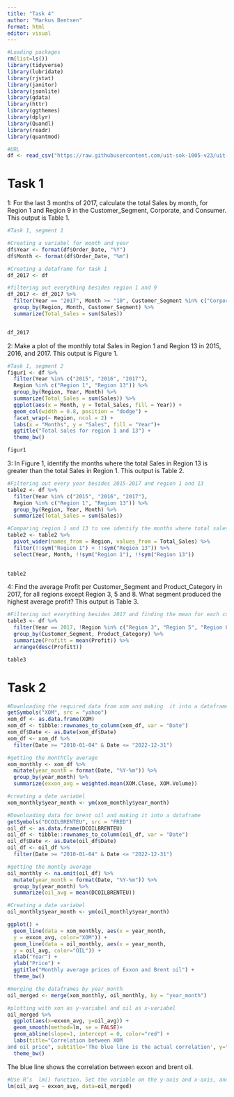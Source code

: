 ---
title: "Task 4"
author: "Markus Bentsen"
format: html
editor: visual
---

```{r}
#Loading packages
rm(list=ls())
library(tidyverse)
library(lubridate)
library(rjstat)
library(janitor)
library(jsonlite)
library(gdata)
library(httr) 
library(ggthemes)
library(dplyr)
library(Quandl)
library(readr)
library(quantmod)

#URL 
df <- read_csv("https://raw.githubusercontent.com/uit-sok-1005-v23/uit-sok-1005-v23.github.io/main/storedata.csv")


```

# Task 1

1: For the last 3 months of 2017, calculate the total Sales by month, for Region 1 and Region 9 in the Customer_Segment, Corporate, and Consumer. This output is Table 1.

```{r}
#Task 1, segment 1

#Creating a variabel for month and year
df$Year <- format(df$Order_Date, "%Y")
df$Month <- format(df$Order_Date, "%m")

#Creating a dataframe for task 1
df_2017 <- df

#filtering out everything besides region 1 and 9
df_2017 <- df_2017 %>% 
  filter(Year == "2017", Month >= "10", Customer_Segment %in% c("Corporate", "Consumer"), Region %in% c("Region 1", "Region 9")) %>% 
  group_by(Region, Month, Customer_Segment) %>%
  summarize(Total_Sales = sum(Sales)) 


df_2017
```

2: Make a plot of the monthly total Sales in Region 1 and Region 13 in 2015, 2016, and 2017. This output is Figure 1.

```{r}
#Task 1, segment 2
figur1 <- df %>% 
  filter(Year %in% c("2015", "2016", "2017"), 
  Region %in% c("Region 1", "Region 13")) %>% 
  group_by(Region, Year, Month) %>%
  summarize(Total_Sales = sum(Sales)) %>%
  ggplot(aes(x = Month, y = Total_Sales, fill = Year)) +
  geom_col(width = 0.8, position = "dodge") +
  facet_wrap(~ Region, ncol = 2) +
  labs(x = "Months", y = "Sales", fill = "Year")+
  ggtitle("Total sales for region 1 and 13") +
  theme_bw()

figur1
```

3: In Figure 1, identify the months where the total Sales in Region 13 is greater than the total Sales in Region 1. This output is Table 2.

```{r}
#Filtering out every year besides 2015-2017 and region 1 and 13
table2 <- df %>%
  filter(Year %in% c("2015", "2016", "2017"), 
  Region %in% c("Region 1", "Region 13")) %>% 
  group_by(Region, Year, Month) %>%
  summarize(Total_Sales = sum(Sales))

#Comparing region 1 and 13 to see identify the months where total sales are higher
table2 <- table2 %>%
  pivot_wider(names_from = Region, values_from = Total_Sales) %>%
  filter(!!sym("Region 1") < !!sym("Region 13")) %>% 
  select(Year, Month, !!sym("Region 1"), !!sym("Region 13"))
 

table2
```

4: Find the average Profit per Customer_Segment and Product_Category in 2017, for all regions except Region 3, 5 and 8. What segment produced the highest average profit? This output is Table 3.

```{r}
#Filtering out everything besides 2017 and finding the mean for each customer
table3 <- df %>% 
  filter(Year == 2017, !Region %in% c("Region 3", "Region 5", "Region 8")) %>%
  group_by(Customer_Segment, Product_Category) %>% 
  summarize(Profitt = mean(Profit)) %>% 
  arrange(desc(Profitt)) 

table3
```

# Task 2

```{r}
#Downloading the required data from xom and making  it into a dataframe
getSymbols("XOM", src = "yahoo") 
xom_df <- as.data.frame(XOM)
xom_df <- tibble::rownames_to_column(xom_df, var = "Date")
xom_df$Date <- as.Date(xom_df$Date) 
xom_df <- xom_df %>% 
  filter(Date >= "2010-01-04" & Date <= "2022-12-31")

#getting the monthtly average
xom_monthly <- xom_df %>%  
  mutate(year_month = format(Date, "%Y-%m")) %>%
  group_by(year_month) %>% 
  summarize(exxon_avg = weighted.mean(XOM.Close, XOM.Volume))

#creating a date variabel
xom_monthly$year_month <- ym(xom_monthly$year_month)
```

```{r}
#Downloading data for brent oil and making it into a dataframe
getSymbols("DCOILBRENTEU", src = "FRED") 
oil_df <- as.data.frame(DCOILBRENTEU)
oil_df <- tibble::rownames_to_column(oil_df, var = "Date")
oil_df$Date <- as.Date(oil_df$Date)
oil_df <- oil_df %>%
  filter(Date >= "2010-01-04" & Date <= "2022-12-31")

#getting the montly average
oil_monthly <- na.omit(oil_df) %>%  
  mutate(year_month = format(Date, "%Y-%m")) %>% 
  group_by(year_month) %>% 
  summarize(oil_avg = mean(DCOILBRENTEU))

#Creating a date variabel
oil_monthly$year_month <- ym(oil_monthly$year_month)
```

```{r}
ggplot() + 
  geom_line(data = xom_monthly, aes(x = year_month,
  y = exxon_avg, color="XOM")) +
  geom_line(data = oil_monthly, aes(x = year_month, 
  y = oil_avg, color="OIL")) + 
  xlab("Year") +  
  ylab("Price") +
  ggtitle("Monthly average prices of Exxon and Brent oil") + 
  theme_bw() 
```

```{r}
#merging the dataframes by year_month
oil_merged <- merge(xom_monthly, oil_monthly, by = "year_month")

#plotting with xon as y-variabel and oil as x-variabel
oil_merged %>%
  ggplot(aes(x=exxon_avg, y=oil_avg)) +
  geom_smooth(method=lm, se = FALSE)+
  geom_abline(slope=1, intercept = 0, color="red") +
  labs(title="Correlation between XOM
and oil price", subtitle='The blue line is the actual correlation', y="Oil", x="XOM") +
  theme_bw()


```

The blue line shows the correlation between exxon and brent oil.

```{r}
#Use R’s  lm() function. Set the variable on the y-axis and x-axis, and specify the data set. 
lm(oil_avg ~ exxon_avg, data=oil_merged)
```

